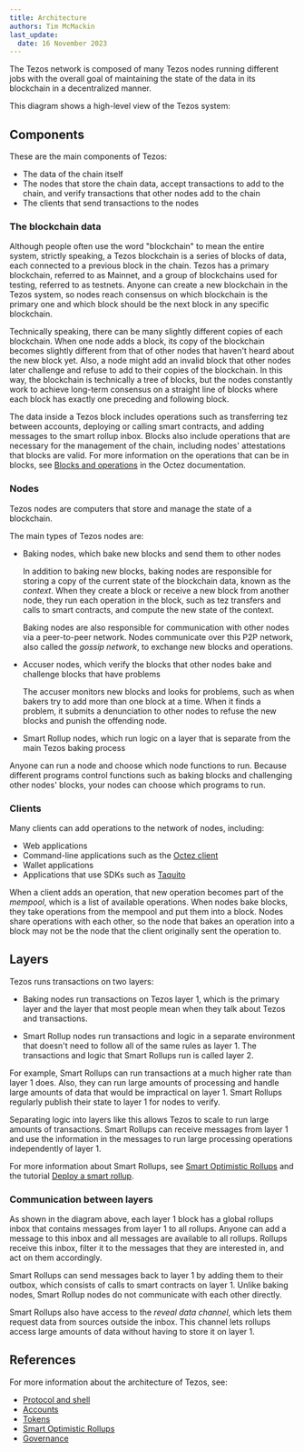 ```yaml
---
title: Architecture
authors: Tim McMackin
last_update:
  date: 16 November 2023
---
```



The Tezos network is composed of many Tezos nodes running different jobs with the overall goal of maintaining the state of the data in its blockchain in a decentralized manner.

This diagram shows a high-level view of the Tezos system:

<LucidDiagram width="640px" height="480px" src="https://lucid.app/documents/embedded/d778aa2a-ad0a-4324-b235-ed3b35742c58" id="Uz-K28y3R8gJ" />

## Components

These are the main components of Tezos:

- The data of the chain itself
- The nodes that store the chain data, accept transactions to add to the chain, and verify transactions that other nodes add to the chain
- The clients that send transactions to the nodes

### The blockchain data

Although people often use the word "blockchain" to mean the entire system, strictly speaking, a Tezos blockchain is a series of blocks of data, each connected to a previous block in the chain.
Tezos has a primary blockchain, referred to as Mainnet, and a group of blockchains used for testing, referred to as testnets.
Anyone can create a new blockchain in the Tezos system, so nodes reach consensus on which blockchain is the primary one and which block should be the next block in any specific blockchain.

Technically speaking, there can be many slightly different copies of each blockchain.
When one node adds a block, its copy of the blockchain becomes slightly different from that of other nodes that haven't heard about the new block yet.
Also, a node might add an invalid block that other nodes later challenge and refuse to add to their copies of the blockchain.
In this way, the blockchain is technically a tree of blocks, but the nodes constantly work to achieve long-term consensus on a straight line of blocks where each block has exactly one preceding and following block.

The data inside a Tezos block includes operations such as transferring tez between accounts, deploying or calling smart contracts, and adding messages to the smart rollup inbox.
Blocks also include operations that are necessary for the management of the chain, including nodes' attestations  that blocks are valid.
For more information on the operations that can be in blocks, see [Blocks and operations](https://tezos.gitlab.io/alpha/blocks_ops.html) in the Octez documentation.

### Nodes

Tezos nodes are computers that store and manage the state of a blockchain.

The main types of Tezos nodes are:

- Baking nodes, which bake new blocks and send them to other nodes

  In addition to baking new blocks, baking nodes are responsible for storing a copy of the current state of the blockchain data, known as the _context_.
  When they create a block or receive a new block from another node, they run each operation in the block, such as tez transfers and calls to smart contracts, and compute the new state of the context.

  Baking nodes are also responsible for communication with other nodes via a peer-to-peer network.
  Nodes communicate over this P2P network, also called the _gossip network_, to exchange new blocks and operations.

- Accuser nodes, which verify the blocks that other nodes bake and challenge blocks that have problems

  The accuser monitors new blocks and looks for problems, such as when bakers try to add more than one block at a time.
  When it finds a problem, it submits a denunciation to other nodes to refuse the new blocks and punish the offending node.

- Smart Rollup nodes, which run logic on a layer that is separate from the main Tezos baking process

Anyone can run a node and choose which node functions to run.
Because different programs control functions such as baking blocks and challenging other nodes' blocks, your nodes can choose which programs to run.

### Clients

Many clients can add operations to the network of nodes, including:

- Web applications
- Command-line applications such as the [Octez client](../developing/octez-client/)
- Wallet applications
- Applications that use SDKs such as [Taquito](../dApps/taquito)

When a client adds an operation, that new operation becomes part of the _mempool_, which is a list of available operations.
When nodes bake blocks, they take operations from the mempool and put them into a block.
Nodes share operations with each other, so the node that bakes an operation into a block may not be the node that the client originally sent the operation to.

## Layers

Tezos runs transactions on two layers:

- Baking nodes run transactions on Tezos layer 1, which is the primary layer and the layer that most people mean when they talk about Tezos and transactions.

- Smart Rollup nodes run transactions and logic in a separate environment that doesn't need to follow all of the same rules as layer 1.
The transactions and logic that Smart Rollups run is called layer 2.

For example, Smart Rollups can run transactions at a much higher rate than layer 1 does.
Also, they can run large amounts of processing and handle large amounts of data that would be impractical on layer 1.
Smart Rollups regularly publish their state to layer 1 for nodes to verify.

Separating logic into layers like this allows Tezos to scale to run large amounts of transactions.
Smart Rollups can receive messages from layer 1 and use the information in the messages to run large processing operations independently of layer 1.

For more information about Smart Rollups, see [Smart Optimistic Rollups](./architecture/smart-rollups) and the tutorial [Deploy a smart rollup](./tutorials/smart-rollup).

### Communication between layers

As shown in the diagram above, each layer 1 block has a global rollups inbox that contains messages from layer 1 to all rollups.
Anyone can add a message to this inbox and all messages are available to all rollups.
Rollups receive this inbox, filter it to the messages that they are interested in, and act on them accordingly.

Smart Rollups can send messages back to layer 1 by adding them to their outbox, which consists of calls to smart contracts on layer 1.
Unlike baking nodes, Smart Rollup nodes do not communicate with each other directly.

Smart Rollups also have access to the _reveal data channel_, which lets them request data from sources outside the inbox.
This channel lets rollups access large amounts of data without having to store it on layer 1.

## References

For more information about the architecture of Tezos, see:

- [Protocol and shell](./architecture/protocol)
- [Accounts](./architecture/accounts)
- [Tokens](./architecture/tokens)
- [Smart Optimistic Rollups](./architecture/smart-rollups)
- [Governance](./architecture/governance)



<!--


- Who created it and who is in charge of it
- What entities participate in it
- How it is built (architecture, with diagrams)

## Decentralization
## p2p network (introducting nodes, baking)
## smart contracts and dapps
## governance and roadmap for scaling

## p2p network, DOS protection, etc.
Idea: to make it more active, create an interactive experience where people simulate playing different roles, through the path of a transaction
## accounts, cryptocurrency, transactions
Here the animation would let people play with transactions and a simulated wallet
## chain of blocks
idea that for people to agree on a sequence of transactions, they need to be grouped in block, and we create an append-only structure
## baking, consensus mechanism
"someone needs to propose a new block, so we have a system involving bakers, then a mechanism to pick the baker, confirm the block through attestations, and finality
you could have a small interface where you try to create the best block"
## recap: path of a transaction
wallet, simulation, propagation through the nodes, mempool, accepted by a baker, block is propagated and validated, then becomes final, shown as validated on the wallet, and visible by everyone
-->